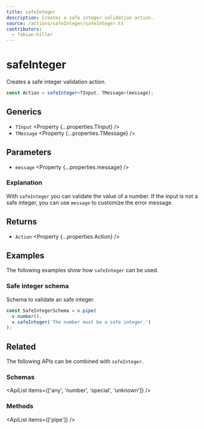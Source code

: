 ```yaml
---
title: safeInteger
description: Creates a safe integer validation action.
source: /actions/safeInteger/safeInteger.ts
contributors:
  - fabian-hiller
---
```



# safeInteger

Creates a safe integer validation action.

```ts
const Action = safeInteger<TInput, TMessage>(message);
```

## Generics

- `TInput` <Property {...properties.TInput} />
- `TMessage` <Property {...properties.TMessage} />

## Parameters

- `message` <Property {...properties.message} />

### Explanation

With `safeInteger` you can validate the value of a number. If the input is not a safe integer, you can use `message` to customize the error message.

## Returns

- `Action` <Property {...properties.Action} />

## Examples

The following examples show how `safeInteger` can be used.

### Safe integer schema

Schema to validate an safe integer.

```ts
const SafeIntegerSchema = v.pipe(
  v.number(),
  v.safeInteger('The number must be a safe integer.')
);
```

## Related

The following APIs can be combined with `safeInteger`.

### Schemas

<ApiList items={['any', 'number', 'special', 'unknown']} />

### Methods

<ApiList items={['pipe']} />

